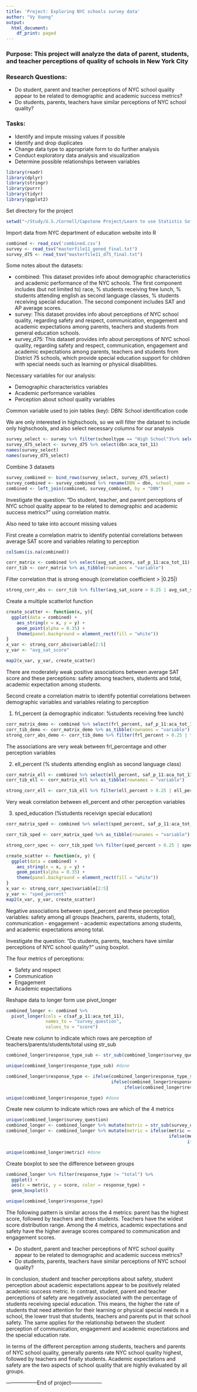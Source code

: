 ```yaml
---
title: 'Project: Exploring NYC schools survey data'
author: "Vy Vuong"
output:
  html_document:
    df_print: paged
---
```

<h3>Purpose: This project will analyze the data of parent, students, and teacher perceptions of quality of schools in New York City </h3>

<h3> Research Questions: </h3>
- Do student, parent and teacher perceptions of NYC school quality appear to be related to demographic and academic success metrics?
- Do students, parents, teachers have similar perceptions of NYC school quality?

<h3> Tasks: </h3>
- Identify and impute missing values if possible
- Identify and drop duplicates
- Change data type to appropriate form to do further analysis
- Conduct exploratory data analysis and visualization
- Determine possible relationships between variables

```r
library(readr)
library(dplyr)
library(stringr)
library(purrr)
library(tidyr)
library(ggplot2)
```
Set directory for the project

```r
setwd("~/Study/U.S./Cornell/Capstone Project/Learn to use Statistis Software /Dataquest/Guided Project/2011 data files online")
```
Import data from NYC department of education website into R

```r
combined <- read_csv('combined.csv')
survey <- read_tsv("masterfile11_gened_final.txt")
survey_d75 <- read_tsv("masterfile11_d75_final.txt")
```
Some notes about the datasets:
<p> - combined: This dataset provides info about demographic characteristics and academic performance of the NYC schools. The first component includes (but not limited to) race, % students receiving free lunch, % students attending english as second language classes, % students receiving special education. The second component includes SAT and AP average scores. <br>
- survey: This dataset provides info about perceptions of NYC school quality, regarding safety and respect, communication, engagement and academic expectations among parents, teachers and students from general education schools. <br>
- survey_d75: This dataset provides info about perceptions of NYC school quality, regarding safety and respect, communication, engagement and academic expectations among parents, teachers and students from District 75 schools, which provide special education support for children with special needs such as learning or physical disabilities. </p>

Necessary variables for our analysis: 
<p> - Demographic characteristics variables <br>
- Academic performance variables <br>
- Perception about school quality variables </p>

Common variable used to join tables (key): DBN: School identification code

We are only interested in highschools, so we will filter the dataset to include only highschools, and also select necessary columns for our analysis
```r
survey_select <- survey %>% filter(schooltype == "High School")%>% select(dbn:aca_tot_11)
survey_d75_select <- survey_d75 %>% select(dbn:aca_tot_11)
names(survey_select)
names(survey_d75_select)
```
Combine 3 datasets

```r
survey_combined <- bind_rows(survey_select, survey_d75_select)
survey_combined <- survey_combined %>% rename(DBN = dbn, school_name = schoolname)
combined <- left_join(combined, survey_combined, by = "DBN")
```
Investigate the question: "Do student, teacher, and parent perceptions of NYC school quality appear to be related to demographic and academic success metrics?" using correlation matrix.

Also need to take into account missing values

First create a correlation matrix to identify potential correlations between average SAT score and variables relating to perception
```r
colSums(is.na(combined))

corr_matrix <- combined %>% select(avg_sat_score, saf_p_11:aca_tot_11) %>% cor(use = "pairwise.complete.obs")
corr_tib <- corr_matrix %>% as_tibble(rownames = "variable")
```

Filter correlation that is strong enough (correlation coefficient > |0.25|)
```r
strong_corr_abs <- corr_tib %>% filter(avg_sat_score > 0.25 | avg_sat_score < -0.25)
```
Create a multiple scatterlot function
```r
create_scatter <- function(x, y){
  ggplot(data = combined) +
    aes_string(x = x, y = y) +
    geom_point(alpha = 0.35) +
    theme(panel.background = element_rect(fill = "white"))
}
x_var <- strong_corr_abs$variable[2:5]
y_var <- "avg_sat_score"

map2(x_var, y_var, create_scatter)
```
There are moderately weak positive associations between average SAT score and these perceptions: safety among teachers, students and total, academic expectation among students. 

Second create a correlation matrix to identify potential correlations between demographic variables and variables relating to perception

1. frl_percent (a demographic indicator: %students receiving free lunch) 
```r
corr_matrix_demo <- combined %>% select(frl_percent, saf_p_11:aca_tot_11) %>% cor(use = "pairwise.complete.obs")
corr_tib_demo <- corr_matrix_demo %>% as_tibble(rownames = "variable")
strong_corr_abs_demo <- corr_tib_demo %>% filter(frl_percent > 0.25 | frl_percent < -0.25)
```
The associations are very weak between frl_percentage and other perception variables

2. ell_percent (% students attending english as second language class)

```r
corr_matrix_ell <- combined %>% select(ell_percent, saf_p_11:aca_tot_11) %>% cor(use = "pairwise.complete.obs")
corr_tib_ell <- corr_matrix_ell %>% as_tibble(rownames = "variable")

strong_corr_ell <- corr_tib_ell %>% filter(ell_percent > 0.25 | ell_percent < -0.25)
```

Very weak correlation between ell_percent and other perception variables

3. sped_education (%students receivign special education)
```r
corr_matrix_sped <- combined %>% select(sped_percent, saf_p_11:aca_tot_11) %>% cor(use = "pairwise.complete.obs")

corr_tib_sped <- corr_matrix_sped %>% as_tibble(rownames = "variable")

strong_corr_spec <- corr_tib_sped %>% filter(sped_percent > 0.25 | sped_percent < -0.25)

create_scatter <- function(x, y) {
  ggplot(data = combined) +
    aes_string(x = x, y = y) +
    geom_point(alpha = 0.35) +
    theme(panel.background = element_rect(fill = "white"))
}
x_var <- strong_corr_spec$variable[2:5]
y_var <- "sped_percent"
map2(x_var, y_var, create_scatter)
```

Negative associations between sped_percent and these perception variables: safety among all groups (teachers, parents, students, total), communication - engagement - academic expectations among students, and academic expectations among total.

Investigate the question: "Do students, parents, teachers have similar perceptions of NYC school quality?" using boxplot.

The four metrics of perceptions:
<p> - Safety and respect <br>
- Communication <br>
- Engagement <br>
- Academic expectations </p>

Reshape data to longer form use pivot_longer
```r
combined_longer <- combined %>% 
  pivot_longer(cols = c(saf_p_11:aca_tot_11), 
               names_to = "survey_question",
               values_to = "score")
```
Create new column to indicate which rows are perception of teachers/parents/students/total using str_sub

```r
combined_longer$response_type_sub <- str_sub(combined_longer$survey_question, 5, 6)

unique(combined_longer$response_type_sub) #done

combined_longer$response_type <- ifelse(combined_longer$response_type_sub == "p_", "parent",
                                        ifelse(combined_longer$response_type_sub == "t_", "teacher",
                                             ifelse(combined_longer$response_type_sub == "s_", "student", "total")))

unique(combined_longer$response_type) #done
```
Create new column to indicate which rows are which of the 4 metrics

```r
unique(combined_longer$survey_question)
combined_longer <- combined_longer %>% mutate(metric = str_sub(survey_question, 1, 3))
combined_longer <- combined_longer %>% mutate(metric = ifelse(metric == "saf", "safety",
                                                              ifelse(metric == "com", "communication", 
                                                                     ifelse(metric == "eng", "engagement", "academic"))))

unique(combined_longer$metric) #done
```

Create boxplot to see the difference between groups
```r
combined_longer %>% filter(response_type != "total") %>% 
  ggplot() +
  aes(x = metric, y = score, color = response_type) +
  geom_boxplot()

unique(combined_longer$response_type)
```
The following pattern is similar across the 4 metrics: parent has the highest score, followed by teachers and then students. Teachers have the widest score distribution range. Among the 4 metrics, academic expectations and safety have the higher average scores compared to communication and engagement scores.

- Do student, parent and teacher perceptions of NYC school quality appear to be related to demographic and academic success metrics?
- Do students, parents, teachers have similar perceptions of NYC school quality?

In conclusion, student and teacher perceptions about safety, student perception about academic expectations appear to be positively related academic success metric. In contrast, student, parent and teacher perceptions of safety are negatively associated with the percentage of students receiving special education. This means, the higher the rate of students that need  attention for their learning or physical special needs in a school, the lower trust that students, teachers and parents put in that school safety. The same applies for the relationship between the student perception of communication, engagement and academic expectations and the special education rate.

In terms of the different perception among students, teachers and parents of NYC school quality, generally parents rate NYC school quality highest, followed by teachers and finally students. Academic expectations and safety are the two aspects of school quality that are highly evaluated by all groups.  

------------------End of project------------------
